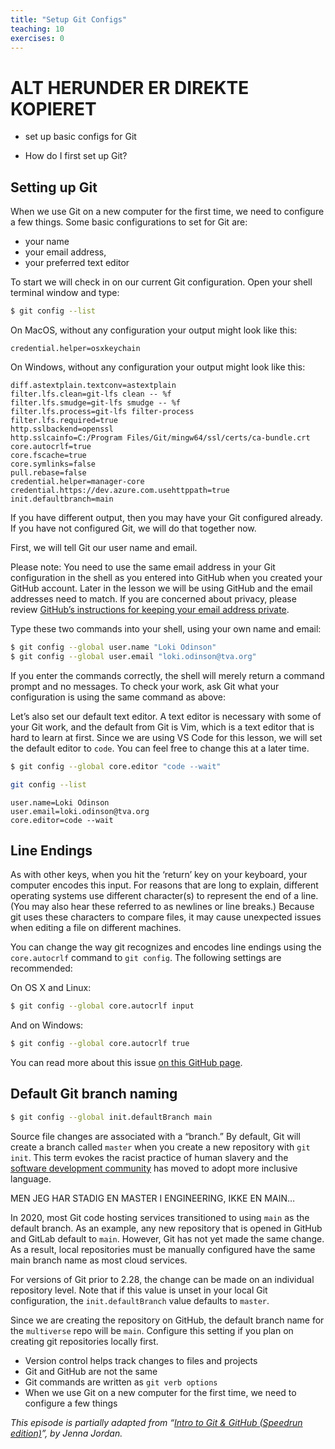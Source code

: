 ```yaml
---
title: "Setup Git Configs"
teaching: 10
exercises: 0
---
```


# ALT HERUNDER ER DIREKTE KOPIERET

::::::::::::::::::::::::::::::::::::::: objectives

- set up basic configs for Git

::::::::::::::::::::::::::::::::::::::::::::::::::

:::::::::::::::::::::::::::::::::::::::: questions

- How do I first set up Git?

::::::::::::::::::::::::::::::::::::::::::::::::::

## Setting up Git

When we use Git on a new computer for the first time,
we need to configure a few things. Some basic configurations to set for Git are:

- your name 
- your email address,
- your preferred text editor

To start we will check in on our current Git configuration. Open your shell 
terminal window and type:

```bash
$ git config --list
```

:::::::::::::::::::: instructor
On MacOS, without any configuration your output might look like this:

```output
credential.helper=osxkeychain
```

On Windows, without any configuration your output might look like this:

```output
diff.astextplain.textconv=astextplain
filter.lfs.clean=git-lfs clean -- %f
filter.lfs.smudge=git-lfs smudge -- %f
filter.lfs.process=git-lfs filter-process
filter.lfs.required=true
http.sslbackend=openssl
http.sslcainfo=C:/Program Files/Git/mingw64/ssl/certs/ca-bundle.crt
core.autocrlf=true
core.fscache=true
core.symlinks=false
pull.rebase=false
credential.helper=manager-core
credential.https://dev.azure.com.usehttppath=true
init.defaultbranch=main
```

If you have different output, then you may have your Git configured already. If you have not configured Git, we will do that together now.

:::::::::::::::::::::::::::::

First, we will tell Git our user name and email.

Please note: You need to use the same email address in your Git configuration 
in the shell as you entered into GitHub when you created your GitHub account. 
Later in the lesson we will be using GitHub and the email addresses need to 
match. If you are concerned about privacy, please review 
[GitHub's instructions for keeping your email address private](https://help.github.com/articles/keeping-your-email-address-private/).

Type these two commands into your shell, using your own name and email:

```bash
$ git config --global user.name "Loki Odinson"
$ git config --global user.email "loki.odinson@tva.org"
```

If you enter the commands correctly, the shell will merely return a command 
prompt and no messages. To check your work, ask Git what your configuration 
is using the same command as above:

Let's also set our default text editor. A text editor is necessary with some 
of your Git work, and the default from Git is Vim, which is a text editor that 
is hard to learn at first. Since we are using VS Code for this lesson, we will 
set the default editor to `code`. You can feel free to change this at a later time.

```bash
$ git config --global core.editor "code --wait"
```

```bash
git config --list
```

```output
user.name=Loki Odinson
user.email=loki.odinson@tva.org
core.editor=code --wait
```

:::::::::::::::::::::::: callout

## Line Endings

As with other keys, when you hit the 'return' key on your keyboard, 
your computer encodes this input. 
For reasons that are long to explain, different operating systems
use different character(s) to represent the end of a line. 
(You may also hear these referred to as newlines or line breaks.)
Because git uses these characters to compare files, 
it may cause unexpected issues when editing a file on different machines. 

You can change the way git recognizes and encodes line endings
using the `core.autocrlf` command to `git config`.
The following settings are recommended:

On OS X and Linux:

```bash
$ git config --global core.autocrlf input
```

And on Windows:

```bash
$ git config --global core.autocrlf true
```

You can read more about this issue 
[on this GitHub page](https://help.github.com/articles/dealing-with-line-endings/).

::::::::::::::::::::::::::::::

:::::::::::::::::::::::: callout

## Default Git branch naming

```bash
$ git config --global init.defaultBranch main
```

Source file changes are associated with a "branch." 
By default, Git will create a branch called `master` 
when you create a new repository with `git init`. This term evokes 
the racist practice of human slavery and the 
[software development community](https://github.com/github/renaming)  has moved 
to adopt 
more inclusive language. 

MEN JEG HAR STADIG EN MASTER I ENGINEERING, IKKE EN MAIN...

In 2020, most Git code hosting services transitioned to using `main` as the default 
branch. As an example, any new repository that is opened in GitHub and GitLab default 
to `main`.  However, Git has not yet made the same change.  As a result, local repositories 
must be manually configured have the same main branch name as most cloud services.  

For versions of Git prior to 2.28, the change can be made on an individual 
repository level. Note that if this value is unset in your local Git 
configuration, the `init.defaultBranch` value defaults to `master`.

Since we are creating the repository on GitHub, the default branch name for 
the `multiverse` repo will be `main`. Configure this setting if you plan on 
creating git repositories locally first.

::::::::::::::::::::::::::::::

:::::::::::::::::::::::::::::::::::::::: keypoints

- Version control helps track changes to files and projects
- Git and GitHub are not the same
- Git commands are written as `git verb options`
- When we use Git on a new computer for the first time, we need to configure a few things

::::::::::::::::::::::::::::::::::::::::::::::::::



*This episode is partially adapted from "[Intro to Git & GitHub (Speedrun edition)](https://jennajordan.me/git-novice-speedrun)", by Jenna Jordan.*
